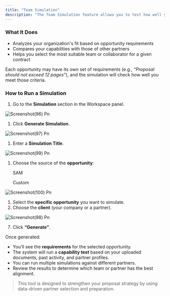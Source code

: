 ```yaml
---
title: "Team Simulation"
description: "The Team Simulation feature allows you to test how well your organization (or a potential partner) aligns with a specific government opportunity. It helps you assess proposal readiness, compare capabilities, and identify the strongest team or partner for submission."
---
```


### **What It Does**

- Analyzes your organization's fit based on opportunity requirements
- Compares your capabilities with those of other partners
- Helps you select the most suitable team or collaborator for a given contract

Each opportunity may have its own set of requirements (e.g., _“Proposal should not exceed 12 pages”_), and the simulation will check how well you meet those criteria.

### **How to Run a Simulation**

1. Go to the **Simulation** section in the Workspace panel.

![Screenshot(96) Pn](/images/Screenshot\(96\).png)

1. Click **Generate Simulation**.

![Screenshot(97) Pn](/images/Screenshot\(97\).png)

1. Enter a **Simulation Title**.

![Screenshot(99) Pn](/images/Screenshot\(99\).png)

1. Choose the source of the **opportunity**:

   SAM

   Custom

![Screenshot(100) Pn](/images/Screenshot\(100\).png)

1. Select the **specific opportunity**  you want to simulate.
2. Choose the **client** (your company or a partner).

![Screenshot(98) Pn](/images/Screenshot\(98\).png)

7. Click **“Generate”**.

Once generated:

- You’ll see the **requirements** for the selected opportunity.
- The system will run a **capability test** based on your uploaded documents, past activity, and partner profiles.
- You can run multiple simulations against different partners.
- Review the results to determine which team or partner has the best alignment.

> This tool is designed to strengthen your proposal strategy by using data-driven partner selection and preparation.